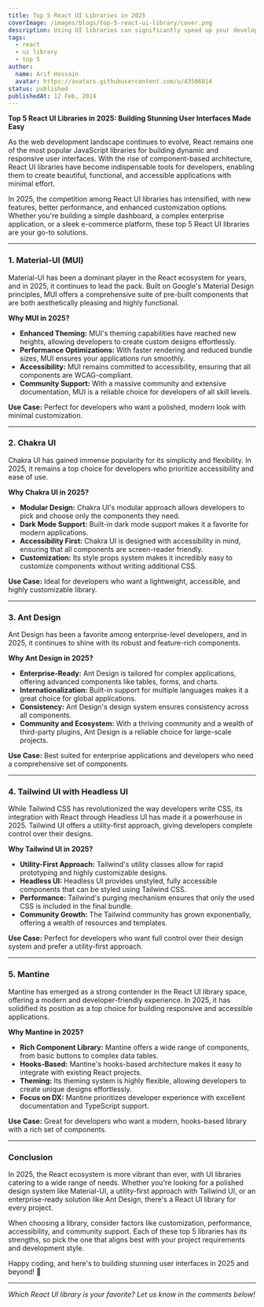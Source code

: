```yaml
---
title: Top 5 React UI Libraries in 2025
coverImage: /images/blogs/top-5-react-ui-library/cover.png
description: Using UI libraries can significantly speed up your development process and help you create consistent, high-quality user interfaces.
tags:
  - react
  - ui library
  - top 5
author:
  name: Arif Hossain
  avatar: https://avatars.githubusercontent.com/u/43506814
status: published
publishedAt: 12 Feb, 2024
---
```


**Top 5 React UI Libraries in 2025: Building Stunning User Interfaces Made Easy**

As the web development landscape continues to evolve, React remains one of the most popular JavaScript libraries for building dynamic and responsive user interfaces. With the rise of component-based architecture, React UI libraries have become indispensable tools for developers, enabling them to create beautiful, functional, and accessible applications with minimal effort.

In 2025, the competition among React UI libraries has intensified, with new features, better performance, and enhanced customization options. Whether you're building a simple dashboard, a complex enterprise application, or a sleek e-commerce platform, these top 5 React UI libraries are your go-to solutions.

---

### **1. Material-UI (MUI)**

Material-UI has been a dominant player in the React ecosystem for years, and in 2025, it continues to lead the pack. Built on Google's Material Design principles, MUI offers a comprehensive suite of pre-built components that are both aesthetically pleasing and highly functional.

**Why MUI in 2025?**

- **Enhanced Theming:** MUI's theming capabilities have reached new heights, allowing developers to create custom designs effortlessly.
- **Performance Optimizations:** With faster rendering and reduced bundle sizes, MUI ensures your applications run smoothly.
- **Accessibility:** MUI remains committed to accessibility, ensuring that all components are WCAG-compliant.
- **Community Support:** With a massive community and extensive documentation, MUI is a reliable choice for developers of all skill levels.

**Use Case:** Perfect for developers who want a polished, modern look with minimal customization.

---

### **2. Chakra UI**

Chakra UI has gained immense popularity for its simplicity and flexibility. In 2025, it remains a top choice for developers who prioritize accessibility and ease of use.

**Why Chakra UI in 2025?**

- **Modular Design:** Chakra UI's modular approach allows developers to pick and choose only the components they need.
- **Dark Mode Support:** Built-in dark mode support makes it a favorite for modern applications.
- **Accessibility First:** Chakra UI is designed with accessibility in mind, ensuring that all components are screen-reader friendly.
- **Customization:** Its style props system makes it incredibly easy to customize components without writing additional CSS.

**Use Case:** Ideal for developers who want a lightweight, accessible, and highly customizable library.

---

### **3. Ant Design**

Ant Design has been a favorite among enterprise-level developers, and in 2025, it continues to shine with its robust and feature-rich components.

**Why Ant Design in 2025?**

- **Enterprise-Ready:** Ant Design is tailored for complex applications, offering advanced components like tables, forms, and charts.
- **Internationalization:** Built-in support for multiple languages makes it a great choice for global applications.
- **Consistency:** Ant Design's design system ensures consistency across all components.
- **Community and Ecosystem:** With a thriving community and a wealth of third-party plugins, Ant Design is a reliable choice for large-scale projects.

**Use Case:** Best suited for enterprise applications and developers who need a comprehensive set of components.

---

### **4. Tailwind UI with Headless UI**

While Tailwind CSS has revolutionized the way developers write CSS, its integration with React through Headless UI has made it a powerhouse in 2025. Tailwind UI offers a utility-first approach, giving developers complete control over their designs.

**Why Tailwind UI in 2025?**

- **Utility-First Approach:** Tailwind's utility classes allow for rapid prototyping and highly customizable designs.
- **Headless UI:** Headless UI provides unstyled, fully accessible components that can be styled using Tailwind CSS.
- **Performance:** Tailwind's purging mechanism ensures that only the used CSS is included in the final bundle.
- **Community Growth:** The Tailwind community has grown exponentially, offering a wealth of resources and templates.

**Use Case:** Perfect for developers who want full control over their design system and prefer a utility-first approach.

---

### **5. Mantine**

Mantine has emerged as a strong contender in the React UI library space, offering a modern and developer-friendly experience. In 2025, it has solidified its position as a top choice for building responsive and accessible applications.

**Why Mantine in 2025?**

- **Rich Component Library:** Mantine offers a wide range of components, from basic buttons to complex data tables.
- **Hooks-Based:** Mantine's hooks-based architecture makes it easy to integrate with existing React projects.
- **Theming:** Its theming system is highly flexible, allowing developers to create unique designs effortlessly.
- **Focus on DX:** Mantine prioritizes developer experience with excellent documentation and TypeScript support.

**Use Case:** Great for developers who want a modern, hooks-based library with a rich set of components.

---

### **Conclusion**

In 2025, the React ecosystem is more vibrant than ever, with UI libraries catering to a wide range of needs. Whether you're looking for a polished design system like Material-UI, a utility-first approach with Tailwind UI, or an enterprise-ready solution like Ant Design, there's a React UI library for every project.

When choosing a library, consider factors like customization, performance, accessibility, and community support. Each of these top 5 libraries has its strengths, so pick the one that aligns best with your project requirements and development style.

Happy coding, and here's to building stunning user interfaces in 2025 and beyond! 🚀

---

_Which React UI library is your favorite? Let us know in the comments below!_
